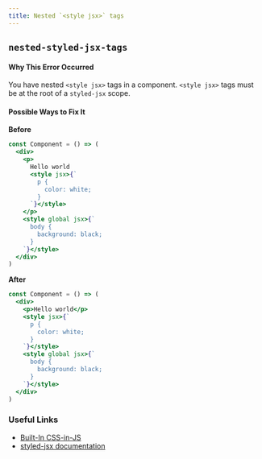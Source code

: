 ```yaml
---
title: Nested `<style jsx>` tags
---
```


## `nested-styled-jsx-tags`

#### Why This Error Occurred

You have nested `<style jsx>` tags in a component. `<style jsx>` tags must be at the root of a `styled-jsx` scope.

#### Possible Ways to Fix It

**Before**

```jsx filename="example.js"
const Component = () => (
  <div>
    <p>
      Hello world
      <style jsx>{`
        p {
          color: white;
        }
      `}</style>
    </p>
    <style global jsx>{`
      body {
        background: black;
      }
    `}</style>
  </div>
)
```

**After**

```jsx filename="example.js"
const Component = () => (
  <div>
    <p>Hello world</p>
    <style jsx>{`
      p {
        color: white;
      }
    `}</style>
    <style global jsx>{`
      body {
        background: black;
      }
    `}</style>
  </div>
)
```

### Useful Links

- [Built-In CSS-in-JS](https://nextjs.org/docs/basic-features/built-in-css-support#css-in-js)
- [styled-jsx documentation](https://github.com/vercel/styled-jsx)
